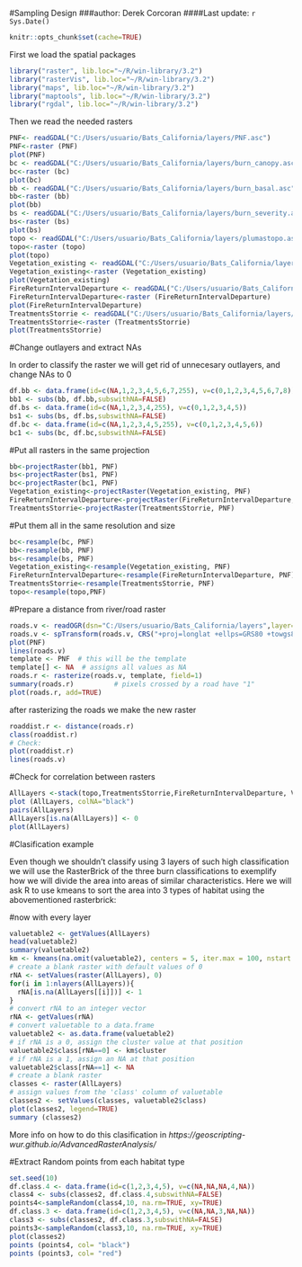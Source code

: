 
#Sampling Design
###author: Derek Corcoran
####Last update: `r Sys.Date() `
```r
knitr::opts_chunk$set(cache=TRUE)
```

First we load the spatial packages

```r
library("raster", lib.loc="~/R/win-library/3.2")
library("rasterVis", lib.loc="~/R/win-library/3.2")
library("maps", lib.loc="~/R/win-library/3.2")
library("maptools", lib.loc="~/R/win-library/3.2")
library("rgdal", lib.loc="~/R/win-library/3.2")
```
Then we read the needed rasters

```r
PNF<- readGDAL("C:/Users/usuario/Bats_California/layers/PNF.asc")
PNF<-raster (PNF)
plot(PNF)
bc <- readGDAL("C:/Users/usuario/Bats_California/layers/burn_canopy.asc")
bc<-raster (bc)
plot(bc)
bb <- readGDAL("C:/Users/usuario/Bats_California/layers/burn_basal.asc")
bb<-raster (bb)
plot(bb)
bs <- readGDAL("C:/Users/usuario/Bats_California/layers/burn_severity.asc")
bs<-raster (bs)
plot(bs)
topo <- readGDAL("C:/Users/usuario/Bats_California/layers/plumastopo.asc")
topo<-raster (topo)
plot(topo)
Vegetation_existing <- readGDAL("C:/Users/usuario/Bats_California/layers/Vegetation_existing.asc")
Vegetation_existing<-raster (Vegetation_existing)
plot(Vegetation_existing)
FireReturnIntervalDeparture <- readGDAL("C:/Users/usuario/Bats_California/layers/FireReturnIntervalDeparture.asc")
FireReturnIntervalDeparture<-raster (FireReturnIntervalDeparture)
plot(FireReturnIntervalDeparture)
TreatmentsStorrie <- readGDAL("C:/Users/usuario/Bats_California/layers/TreatmentsStorrie.asc")
TreatmentsStorrie<-raster (TreatmentsStorrie)
plot(TreatmentsStorrie)
```

#Change outlayers and extract NAs 

In order to classify the raster we will get rid of unnecesary outlayers, and change NAs to 0

```r
df.bb <- data.frame(id=c(NA,1,2,3,4,5,6,7,255), v=c(0,1,2,3,4,5,6,7,8))
bb1 <- subs(bb, df.bb,subswithNA=FALSE)
df.bs <- data.frame(id=c(NA,1,2,3,4,255), v=c(0,1,2,3,4,5))
bs1 <- subs(bs, df.bs,subswithNA=FALSE)
df.bc <- data.frame(id=c(NA,1,2,3,4,5,255), v=c(0,1,2,3,4,5,6))
bc1 <- subs(bc, df.bc,subswithNA=FALSE)
```

#Put all rasters in the same projection

```r
bb<-projectRaster(bb1, PNF)
bs<-projectRaster(bs1, PNF)
bc<-projectRaster(bc1, PNF)
Vegetation_existing<-projectRaster(Vegetation_existing, PNF)
FireReturnIntervalDeparture<-projectRaster(FireReturnIntervalDeparture, PNF)
TreatmentsStorrie<-projectRaster(TreatmentsStorrie, PNF)

```
#Put them all in the same resolution and size

```r
bc<-resample(bc, PNF)
bb<-resample(bb, PNF)
bs<-resample(bs, PNF)
Vegetation_existing<-resample(Vegetation_existing, PNF)
FireReturnIntervalDeparture<-resample(FireReturnIntervalDeparture, PNF)
TreatmentsStorrie<-resample(TreatmentsStorrie, PNF)
topo<-resample(topo,PNF)
```

#Prepare a distance from river/road raster

```r
roads.v <- readOGR(dsn="C:/Users/usuario/Bats_California/layers",layer="Roads")
roads.v <- spTransform(roads.v, CRS("+proj=longlat +ellps=GRS80 +towgs84=0,0,0,0,0,0,0 +no_defs"))
plot(PNF)
lines(roads.v)
template <- PNF  # this will be the template
template[] <- NA  # assigns all values as NA
roads.r <- rasterize(roads.v, template, field=1)
summary(roads.r)          # pixels crossed by a road have "1" 
plot(roads.r, add=TRUE)
```
after rasterizing the roads we make the new raster
```r
roaddist.r <- distance(roads.r)
class(roaddist.r)
# Check:
plot(roaddist.r)
lines(roads.v)
```
#Check for correlation between rasters

```r
AllLayers <-stack(topo,TreatmentsStorrie,FireReturnIntervalDeparture, Vegetation_existing, roaddist.r)
plot (AllLayers, colNA="black")
pairs(AllLayers)
AllLayers[is.na(AllLayers)] <- 0
plot(AllLayers)
```

#Clasification example

Even though we shouldn't classify using 3 layers of such high classification we will use the RasterBrick of the three burn classifications to exemplify how we will divide the area into areas of similar characteristics.
Here we will ask R to use kmeans to sort the area into 3 types of habitat using the abovementioned rasterbrick:

#now with every layer

```r
valuetable2 <- getValues(AllLayers)
head(valuetable2) 
summary(valuetable2)
km <- kmeans(na.omit(valuetable2), centers = 5, iter.max = 100, nstart = 10)
# create a blank raster with default values of 0
rNA <- setValues(raster(AllLayers), 0)
for(i in 1:nlayers(AllLayers)){
  rNA[is.na(AllLayers[[i]])] <- 1
}
# convert rNA to an integer vector
rNA <- getValues(rNA)
# convert valuetable to a data.frame
valuetable2 <- as.data.frame(valuetable2)
# if rNA is a 0, assign the cluster value at that position
valuetable2$class[rNA==0] <- km$cluster
# if rNA is a 1, assign an NA at that position
valuetable2$class[rNA==1] <- NA
# create a blank raster
classes <- raster(AllLayers)
# assign values from the 'class' column of valuetable
classes2 <- setValues(classes, valuetable2$class)
plot(classes2, legend=TRUE)
summary (classes2)
```

More info on how to do this clasification in *https://geoscripting-wur.github.io/AdvancedRasterAnalysis/*

#Extract Random points from each habitat type

```r
set.seed(10)
df.class.4 <- data.frame(id=c(1,2,3,4,5), v=c(NA,NA,NA,4,NA))
class4 <- subs(classes2, df.class.4,subswithNA=FALSE)
points4<-sampleRandom(class4,10, na.rm=TRUE, xy=TRUE)
df.class.3 <- data.frame(id=c(1,2,3,4,5), v=c(NA,NA,3,NA,NA))
class3 <- subs(classes2, df.class.3,subswithNA=FALSE)
points3<-sampleRandom(class3,10, na.rm=TRUE, xy=TRUE)
plot(classes2)
points (points4, col= "black")
points (points3, col= "red")
```